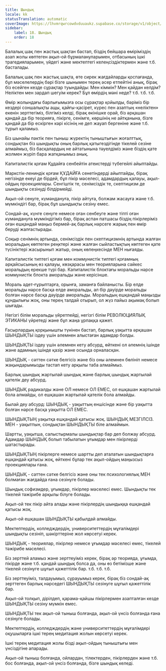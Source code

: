```yaml
---
title: Шындық
locale: kk
statusTranslation: automatic
coverImage: https://lhvmrqwrcowdvduuaukz.supabase.co/storage/v1/object/public/strapi-uploads/small_cover-educacion-fundamental.webp-2d51a7828a2b1309555be27f7e2a61a0.webp
sidebar:
    label: 18. Шындық
    order: 18
---
```

Балалық шақ пен жастық шақтан бастап, біздің бейшара өміріміздің азап жолы көптеген ақыл-ой бұрмалануларымен, отбасының ішкі трагедияларымен, үйдегі және мектептегі келеңсіздіктермен және т.б. басталады.

Балалық шақ пен жастық шақта, өте сирек жағдайларды қоспағанда, бұл мәселелердің бәрі бізге шынымен терең әсер етпейтіні анық, бірақ біз есейген кезде сұрақтар туындайды: Мен кіммін? Мен қайдан келдім? Неліктен мен зардап шегуім керек? Бұл өмірдің мәні неде? т.б. т.б. т.б.

Өмір жолындағы барлығымызға осы сұрақтар қойылды, бәріміз бір кездері соншалықты ащы, қайғы-қасірет, күрес пен азаптың «неліктен» екенін зерттегіміз, білгіміз келді, бірақ өкінішке орай, біз әрқашан қандай да бір теорияға, пікірге, сенімге, көршінің не айтқанына, бізге қандай да бір ескірген кәрі кісінің не деп жауап бергеніне және т.б. тұрып қаламыз.

Біз шынайы пәктік пен тыныш жүректің тыныштығын жоғалттық, сондықтан біз шындықты оның барлық қатыгездігінде тікелей сезіне алмаймыз, біз басқалардың не айтатынына тәуелдіміз және біздің қате жолмен жүріп бара жатқанымыз анық.

Капиталистік қоғам Құдайға сенбейтін атеистерді түбегейлі айыптайды.

Маркстік-лениндік қоғам ҚҰДАЙҒА сенетіндерді айыптайды, бірақ негізінде екеуі де бірдей, бұл пікір мәселесі, адамдардың қалауы, ақыл-ойдың проекциялары. Сенгіштік те, сенімсіздік те, скептицизм де шындықты сезінуді білдірмейді.

Ақыл-ой сенуге, күмәндануға, пікір айтуға, болжам жасауға және т.б. мүмкіндігі бар, бірақ бұл шындықты сезіну емес.

Сондай-ақ, күнге сенуге немесе оған сенбеуге және тіпті оған күмәндануға мүмкіндігіміз бар, бірақ аспан патшасы біздің пікірлеріміз оған ешқандай маңыз бермей-ақ барлық нәрсеге жарық пен өмір беруді жалғастырады.

Соқыр сенімнің артында, сенімсіздік пен скептицизмнің артында жалған моральдың көптеген реңктері және жалған сыйластықтың көптеген қате түсініктері жасырынып жатыр, оның көлеңкесінде МЕН нығаяды.

Капиталистік типтегі қоғам мен коммунистік типтегі қоғамның әрқайсысының өз қалауы, көзқарасы мен теорияларына сәйкес моральдың ерекше түрі бар. Капиталистік блоктағы моральды нәрсе коммунистік блокта аморальды және керісінше.

Мораль әдет-ғұрыптарға, орынға, заманға байланысты. Бір елде моральды нәрсе басқа елде аморальды, ал бір дәуірде моральды болған нәрсе басқа дәуірде аморальды. Моральдың ешқандай маңызды құндылығы жоқ, оны терең талдай отырып, ол жүз пайыз ақымақ болып шығады.

Негізгі білім моральды үйретпейді, негізгі білім РЕВОЛЮЦИЯЛЫҚ ЭТИКАНЫ үйретеді және бұл жаңа ұрпаққа қажет.

Ғасырлардың қорқынышты түнінен бастап, барлық уақытта әрқашан ШЫНДЫҚТЫ іздеу үшін әлемнен алыстаған адамдар болды.

ШЫНДЫҚТЫ іздеу үшін әлемнен кету абсурд, өйткені ол әлемнің ішінде және адамның ішінде қазір және осында орналасқан.

ШЫНДЫҚ - сәттен сәтке белгісіз және біз оны әлемнен бөлініп немесе жақындарымызды тастап кету арқылы таба алмаймыз.

Барлық шындық жартылай шындық және барлық шындық жартылай қателік деу абсурд.

ШЫНДЫҚ радикалды және ОЛ немесе ОЛ ЕМЕС, ол ешқашан жартылай бола алмайды, ол ешқашан жартылай қателік бола алмайды.

Былай деу абсурд: ШЫНДЫҚ - уақыттың еншісінде және бір уақытта болған нәрсе басқа уақытта ОЛ ЕМЕС.

ШЫНДЫҚТЫҢ уақытқа ешқандай қатысы жоқ. ШЫНДЫҚ МЕЗГІЛСІЗ. МЕН - уақытпын, сондықтан ШЫНДЫҚТЫ біле алмаймын.

Шартты, уақытша, салыстырмалы шындықтар бар деп болжау абсурд. Адамдар ШЫНДЫҚ болып табылатын ұғымдар мен пікірлерді шатастырады.

ШЫНДЫҚТЫҢ пікірлерге немесе шартты деп аталатын шындықтарға ешқандай қатысы жоқ, өйткені бұлар тек ақыл-ойдың маңызсыз проекциялары ғана.

ШЫНДЫҚ - сәттен сәтке белгісіз және оны тек психологиялық МЕН болмаған жағдайда ғана сезінуге болады.

Шындық софизмдер, ұғымдар, пікірлер мәселесі емес. Шындықты тек тікелей тәжірибе арқылы білуге болады.

Ақыл-ой тек пікір айта алады және пікірлердің шындыққа ешқандай қатысы жоқ.

Ақыл-ой ешқашан ШЫНДЫҚТЫ қабылдай алмайды.

Мектептердің, колледждердің, университеттердің мұғалімдері шындықты сезініп, шәкірттеріне жол көрсетуі керек.

ШЫНДЫҚ - теориялар, пікірлер немесе ұғымдар мәселесі емес, тікелей тәжірибе мәселесі.

Біз зерттей аламыз және зерттеуіміз керек, бірақ әр теорияда, ұғымда, пікірде және т.б. қандай шындық болса да, оны өз бетімізше және тікелей сезінуге шұғыл қажеттілік бар. т.б. т.б. т.б.

Біз зерттеуіміз, талдауымыз, сұрауымыз керек, бірақ біз сондай-ақ зерттеген барлық нәрседегі ШЫНДЫҚТЫ сезінуге шұғыл қажеттілік бар.

Ақыл-ой толқып, дірілдеп, қарама-қайшы пікірлермен азапталған кезде ШЫНДЫҚТЫ сезіну мүмкін емес.

ШЫНДЫҚТЫ тек ақыл-ой тыныш болғанда, ақыл-ой үнсіз болғанда ғана сезінуге болады.

Мектептердің, колледждердің және университеттердің мұғалімдері оқушыларға ішкі терең медитация жолын көрсетуі керек.

Ішкі терең медитация жолы бізді ақыл-ойдың тыныштығы мен үнсіздігіне апарады.

Ақыл-ой тыныш болғанда, ойлардан, тілектерден, пікірлерден және т.б. бос болғанда, ақыл-ой үнсіз болғанда, бізге шындық келеді.

